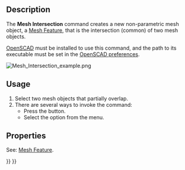 <languages/>

{{Docnav
|[[Mesh_Union|Union]]
|[[Mesh_Difference|Difference]]
|[[Mesh_Workbench|Mesh]]
|IconL=Mesh_Union.svg
|IconR=Mesh_Difference.svg
|IconC=Workbench_Mesh.svg
}}

{{GuiCommand
|Name=Mesh Intersection
|MenuLocation=Meshes → Boolean → Intersection
|Workbenches=[[Mesh_Workbench|Mesh]]
|SeeAlso=[[Mesh_Union|Mesh Union]], [[Mesh_Difference|Mesh Difference]]
}}

==Description==

The '''Mesh Intersection''' command creates a new non-parametric mesh object, a [[Mesh_Feature|Mesh Feature]], that is the intersection (common) of two mesh objects.

[http://www.openscad.org/ OpenSCAD] must be installed to use this command, and the path to its executable must be set in the [[OpenSCAD_Preferences|OpenSCAD preferences]].

[[Image:Mesh_Intersection_example.png]]
{{Caption|On the left two mesh objects, on the right the mesh object that is the intersection of those objects}}

==Usage==

# Select two mesh objects that partially overlap.
# There are several ways to invoke the command:
#* Press the {{Button|[[Image:Mesh_Intersection.svg|16px]] [[Mesh_Intersection|Intersection]]}} button.
#* Select the {{MenuCommand|Meshes → Boolean → [[Image:Mesh_Intersection.svg|16px]] Intersection}} option from the menu.

==Properties==

See: [[Mesh_Feature|Mesh Feature]].


{{Docnav
|[[Mesh_Union|Union]]
|[[Mesh_Difference|Difference]]
|[[Mesh_Workbench|Mesh]]
|IconL=Mesh_Union.svg
|IconR=Mesh_Difference.svg
|IconC=Workbench_Mesh.svg
}}

{{Mesh Tools navi{{#translation:}}}}
{{Userdocnavi{{#translation:}}}}
{{clear}}